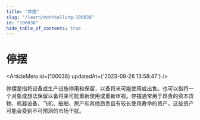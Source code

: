 ```yaml
---
title: "停摆"
slug: "/learn/mothballing-100038"
id: "100038"
hide_table_of_contents: true
---
```



# 停摆

<ArticleMeta id={100038} updatedAt={'2023-09-26 13:58:47'} />
<div className='border-solid border-b border-t-0 my-4 border-[var(--ifm-color-gray-300)]' />

停摆是指将设备或生产设施停用和保留，以备将来可能使用或出售。也可以指将一个对象或想法保留以备将来可能重新使用或重新审视。停摆通常用于昂贵的资本货物、机器设备、飞机、船舶、房产和其他昂贵且有较长使用寿命的资产，这些资产可能会受到不可预测的市场干扰。
